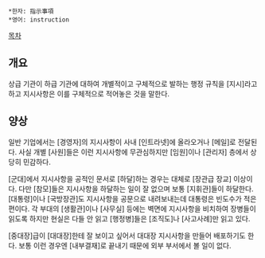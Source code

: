 *한자: 指示事項
 *영어: instruction

[[목차]]
== 개요 ==
상급 기관이 하급 기관에 대하여 개별적이고 구체적으로 발하는 행정 규칙을 [지시]라고 하고 지시사항은 이를 구체적으로 적어놓은 것을 말한다.
== 양상 ==
일반 기업에서는 [경영자]의 지시사항이 사내 [인트라넷]에 올라오거나 [메일]로 전달된다. 사실 개별 [사원]들은 이런 지시사항에 무관심하지만 [임원]이나 [관리자] 층에서 상당히 민감하다.

[군대]에서 지시사항을 공적인 문서로 [하달]하는 경우는 대체로 [장관급 장교] 이상이다. 다만 [참모]들은 지시사항을 하달하는 일이 잘 없으며 보통 [지휘관]들이 하달한다. [대통령]이나 [국방장관]도 지시사항을 공문으로 내려보내는데 대통령은 빈도수가 적은 편이다. 각 부대의 [생활관]이나 [사무실] 등에는 벽면에 지시사항을 비치하여 장병들이 읽도록 하지만 현실은 다들 안 읽고 [행정병]들은 [조직도]나 [사고사례]만 읽고 있다.

[중대장]급이 [대대장]한테 잘 보이고 싶어서 대대장 지시사항을 만들어 배포하기도 한다. 보통 이런 경우엔 [내부결재]로 끝내기 때문에 외부 부서에서 볼 일이 없다.
